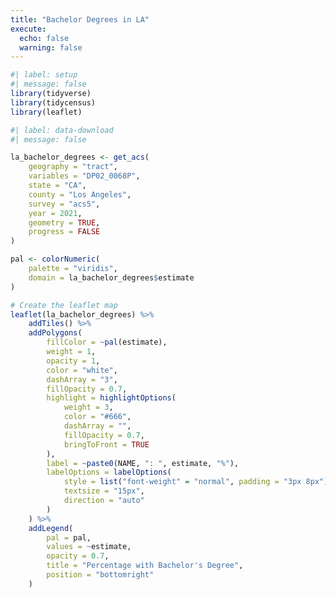 ```yaml
---
title: "Bachelor Degrees in LA"
execute: 
  echo: false
  warning: false
---
```


```r
#| label: setup
#| message: false
library(tidyverse)
library(tidycensus)
library(leaflet)
```


```r
#| label: data-download
#| message: false 

la_bachelor_degrees <- get_acs(
    geography = "tract",
    variables = "DP02_0068P",
    state = "CA",
    county = "Los Angeles",
    survey = "acs5",
    year = 2021,
    geometry = TRUE,
    progress = FALSE
)
```

```r

pal <- colorNumeric(
    palette = "viridis",
    domain = la_bachelor_degrees$estimate
)

# Create the leaflet map
leaflet(la_bachelor_degrees) %>%
    addTiles() %>%
    addPolygons(
        fillColor = ~pal(estimate),
        weight = 1,
        opacity = 1,
        color = "white",
        dashArray = "3",
        fillOpacity = 0.7,
        highlight = highlightOptions(
            weight = 3,
            color = "#666",
            dashArray = "",
            fillOpacity = 0.7,
            bringToFront = TRUE
        ),
        label = ~paste0(NAME, ": ", estimate, "%"),
        labelOptions = labelOptions(
            style = list("font-weight" = "normal", padding = "3px 8px"),
            textsize = "15px",
            direction = "auto"
        )
    ) %>%
    addLegend(
        pal = pal,
        values = ~estimate,
        opacity = 0.7,
        title = "Percentage with Bachelor's Degree",
        position = "bottomright"
    )
```


